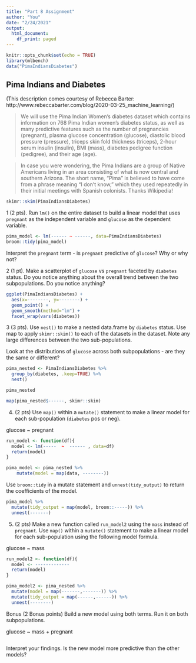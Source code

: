 ```yaml
---
title: "Part 8 Assignment"
author: "You"
date: "2/24/2021"
output: 
  html_document:
    df_print: paged
---
```


```r
knitr::opts_chunk$set(echo = TRUE)
library(mlbench)
data("PimaIndiansDiabetes")
```

## Pima Indians and Diabetes

(This description comes courtesy of Rebecca Barter: http://www.rebeccabarter.com/blog/2020-03-25_machine_learning/)

> We will use the Pima Indian Women’s diabetes dataset which contains information on 768 Pima Indian women’s diabetes status, as well as many predictive features such as the number of pregnancies (pregnant), plasma glucose concentration (glucose), diastolic blood pressure (pressure), triceps skin fold thickness (triceps), 2-hour serum insulin (insulin), BMI (mass), diabetes pedigree function (pedigree), and their age (age). 

> In case you were wondering, the Pima Indians are a group of Native Americans living in an area consisting of what is now central and southern Arizona. The short name, “Pima” is believed to have come from a phrase meaning “I don’t know,” which they used repeatedly in their initial meetings with Spanish colonists. Thanks Wikipedia!


```r
skimr::skim(PimaIndiansDiabetes)
```

1 (2 pts). Run `lm()` on the entire dataset to build a linear model that uses `pregnant` as the independent variable and `glucose` as the dependent variable.


```r
pima_model <- lm(------ ~ ------, data=PimaIndiansDiabetes)
broom::tidy(pima_model)
```

Interpret the `pregnant` term - is `pregnant` predictive of `glucose`? Why or why not?

2 (1 pt). Make a scatterplot of `glucose` vs `pregnant` faceted by `diabetes` status. Do you notice anything about the overall trend between the two subpopulations. Do you notice anything?

```r
ggplot(PimaIndiansDiabetes) +
  aes(x=--------, y=--------) +
  geom_point() + 
  geom_smooth(method="lm") +
  facet_wrap(vars(diabetes))

```


3 (3 pts). Use `nest()` to make a nested data.frame by `diabetes` status. Use map to apply `skimr::skim()` to each of the datasets in the dataset. Note any large differences between the two sub-populations.

Look at the distributions of `glucose` across both subpopulations - are they the same or different?

```r
pima_nested <- PimaIndiansDiabetes %>%
  group_by(diabetes, .keep=TRUE) %>%
  nest()

pima_nested
```

```r
map(pima_nested$------, skimr::skim)
```



4. (2 pts) Use `map()` within a `mutate()` statement to make a linear model for each sub-population (`diabetes` pos or neg).

glucose ~ pregnant

```r
run_model <- function(df){
  model <- lm(-----  ~  ------ , data=df)
  return(model)
}

pima_model <- pima_nested %>%
    mutate(model = map(data, --------)) 

```

Use `broom::tidy` in a mutate statement and `unnest(tidy_output)` to return the coefficients of the model.

```r
pima_model %>% 
  mutate(tidy_output = map(model, broom::-----)) %>%
  unnest(-------)
```


5. (2 pts) Make a new function called `run_model2` using the `mass` instead of `pregnant`. Use `map()` within a `mutate()` statement to make a linear model for each sub-population using the following model formula.

glucose ~ mass

```r
run_model2 <- function(df){
  model <- -------------
  return(model)
}

pima_model2 <- pima_nested %>%
  mutate(model = map(-------,-------)) %>%
  mutate(tidy_output = map(------,------)) %>%
  unnest(--------)
```



Bonus (2 Bonus points) Build a new model using both terms. Run it on both subpopulations. 

glucose ~ mass + pregnant

```r


```

Interpret your findings. Is the new model more predictive than the other models?